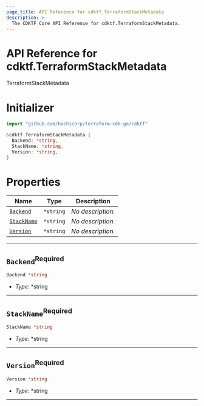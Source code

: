 ```yaml
---
page_title: API Reference for cdktf.TerraformStackMetadata
description: >-
  The CDKTF Core API Reference for cdktf.TerraformStackMetadata.
---
```


<!-- This file is generated through yarn generate-docs -->

# API Reference for cdktf.TerraformStackMetadata

   TerraformStackMetadata <a name="TerraformStackMetadata" id="cdktf.TerraformStackMetadata"></a>
  
  # Initializer <a name="Initializer" id="cdktf.TerraformStackMetadata.Initializer"></a>
  
  ```go
  import "github.com/hashicorp/terraform-cdk-go/cdktf"
  
  &cdktf.TerraformStackMetadata {
  	Backend: *string,
  	StackName: *string,
  	Version: *string,
  }
  ```
  
  # Properties <a name="Properties" id="Properties"></a>
  
  | **Name** | **Type** | **Description** |
  | --- | --- | --- |
  | <code><a href="#cdktf.TerraformStackMetadata.property.backend">Backend</a></code> | <code>*string</code> | *No description.* |
  | <code><a href="#cdktf.TerraformStackMetadata.property.stackName">StackName</a></code> | <code>*string</code> | *No description.* |
  | <code><a href="#cdktf.TerraformStackMetadata.property.version">Version</a></code> | <code>*string</code> | *No description.* |
  
  ---
  
  ## `Backend`<sup>Required</sup> <a name="Backend" id="cdktf.TerraformStackMetadata.property.backend"></a>
  
  ```go
  Backend *string
  ```
  
  - *Type:* *string
  
  ---
  
  ## `StackName`<sup>Required</sup> <a name="StackName" id="cdktf.TerraformStackMetadata.property.stackName"></a>
  
  ```go
  StackName *string
  ```
  
  - *Type:* *string
  
  ---
  
  ## `Version`<sup>Required</sup> <a name="Version" id="cdktf.TerraformStackMetadata.property.version"></a>
  
  ```go
  Version *string
  ```
  
  - *Type:* *string
  
  ---
  
